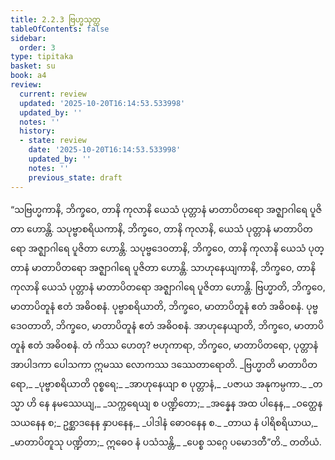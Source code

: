 ```yaml
---
title: 2.2.3 ဗြဟ္မသုတ္တ
tableOfContents: false
sidebar:
  order: 3
type: tipitaka
basket: su
book: a4
review:
  current: review
  updated: '2025-10-20T16:14:53.533998'
  updated_by: ''
  notes: ''
  history:
  - state: review
    date: '2025-10-20T16:14:53.533998'
    updated_by: ''
    notes: ''
    previous_state: draft
---
```



<DynamicBreadcrumb />


<ReviewStatus review={frontmatter.review} showDetails={true} />

<HypothesisAnnotation frontmatter={frontmatter} />

<Division number="63" book="a4" e="ch" v="15" p="381">

<Paragraph number="469" book="a4">
“သဗြဟ္မကာနိ, ဘိက္ခဝေ, တာနိ ကုလာနိ ယေသံ ပုတ္တာနံ မာတာပိတရော အဇ္ဈာဂါရေ ပူဇိတာ ဟောန္တိ. သပုဗ္ဗာစရိယကာနိ, ဘိက္ခဝေ, တာနိ ကုလာနိ, ယေသံ ပုတ္တာနံ မာတာပိတရော အဇ္ဈာဂါရေ ပူဇိတာ ဟောန္တိ. သပုဗ္ဗဒေဝတာနိ, ဘိက္ခဝေ, တာနိ ကုလာနိ ယေသံ ပုတ္တာနံ မာတာပိတရော အဇ္ဈာဂါရေ ပူဇိတာ ဟောန္တိ. သာဟုနေယျကာနိ, ဘိက္ခဝေ, တာနိ ကုလာနိ ယေသံ ပုတ္တာနံ မာတာပိတရော အဇ္ဈာဂါရေ ပူဇိတာ ဟောန္တိ.
</Paragraph>

<Paragraph number="470" book="a4">
ဗြဟ္မာတိ, ဘိက္ခဝေ, မာတာပိတူနံ ဧတံ အဓိဝစနံ. ပုဗ္ဗာစရိယာတိ, ဘိက္ခဝေ, မာတာပိတူနံ ဧတံ အဓိဝစနံ. ပုဗ္ဗဒေဝတာတိ, ဘိက္ခဝေ, မာတာပိတူနံ ဧတံ အဓိဝစနံ. အာဟုနေယျာတိ, ဘိက္ခဝေ, မာတာပိတူနံ ဧတံ အဓိဝစနံ. တံ ကိဿ ဟေတု? ဗဟုကာရာ, ဘိက္ခဝေ, မာတာပိတရော, ပုတ္တာနံ အာပါဒကာ ပေါသကာ ဣမဿ လောကဿ ဒဿေတာရောတိ.
</Paragraph>

<Paragraph number="471" type="verses" book="a4">
_ဗြဟ္မာတိ မာတာပိတရော,_  
_ပုဗ္ဗာစရိယာတိ ဝုစ္စရေ;_  
_အာဟုနေယျာ စ ပုတ္တာနံ,_  
_ပဇာယ အနုကမ္ပကာ._  

</Paragraph>

<Paragraph number="472" type="verses" book="a4">
_တသ္မာ ဟိ နေ နမဿေယျ,_  
_သက္ကရေယျ စ ပဏ္ဍိတော;_  
_အန္နေန အထ ပါနေန,_  
_ဝတ္ထေန သယနေန စ;_  
ဥစ္ဆာဒနေန နှာပနေန,_  
_ပါဒါနံ ဓောဝနေန စ._  

</Paragraph>

<Paragraph number="473" type="verses" book="a4">
_တာယ နံ ပါရိစရိယာယ,_  
_မာတာပိတူသု ပဏ္ဍိတာ;_  
ဣဓေဝ နံ ပသံသန္တိ,_  
_ပေစ္စ သဂ္ဂေ ပမောဒတီ”တိ._  


</Paragraph>
</Division>

<Paragraph number="474" type="center" book="a4">
တတိယံ.
</Paragraph>